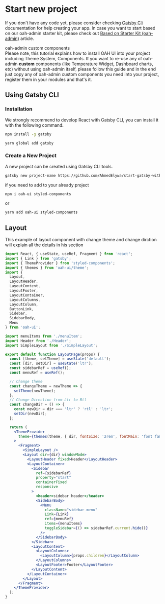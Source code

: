 # Start new project

If you don't have any code yet, please consider checking [Gatsby Cli](https://www.gatsbyjs.org/docs/quick-start) documentation for help creating your app.
In case you want to start based on our oah-admin starter kit, please check out [Based on Starter Kit (oah-admin)](/guides/install-based-on-starter-kit) article.

<div class="note note-info">
  <div class="note-title">oah-admin custom components</div>
  <div class="note-body">
    Please note, this tutorial explains how to install OAH UI into your project
    including Theme System, Components. If you want to re-use any of oah-admin
    <strong> custom</strong> components (like Temperature Widget, Dashboard charts,
    etc) without using oah-admin itself, please follow this guide and in the end
    just copy any of oah-admin custom components you need into your project, register
    them in your modules and that's it.
  </div>
</div>

## Using Gatsby CLI

### Installation

We strongly recommend to develop React with Gatsby CLI, you can install it with the following command.

```bash
npm install -g gatsby
```

```bash
yarn global add gatsby
```

### Create a New Project

A new project can be created using Gatsby CLI tools.

```bash
gatsby new project-name https://github.com/AhmedElywa/start-gatsby-with-oah-ui
```

if you need to add to your already project

```bash
npm i oah-ui styled-components
```

or

```bash
yarn add oah-ui styled-components
```

## Layout

This example of layout component with change theme and change dirction will explain all the details in his section

```jsx
import React, { useState, useRef, Fragment } from 'react';
import { Link } from 'gatsby';
import { ThemeProvider } from 'styled-components';
import { themes } from 'oah-ui/theme';
import {
  Layout,
  LayoutHeader,
  LayoutContent,
  LayoutFooter,
  LayoutContainer,
  LayoutColumns,
  LayoutColumn,
  ButtonLink,
  Sidebar,
  SidebarBody,
  Menu
} from 'oah-ui';

import menuItems from './menuItem';
import Header from './Header';
import SimpleLayout from './SimpleLayout';

export default function LayoutPage(props) {
  const [theme, setTheme] = useState('default');
  const [dir, setDir] = useState('ltr');
  const sidebarRef = useRef();
  const menuRef = useRef();

  // Change theme
  const changeTheme = newTheme => {
    setTheme(newTheme);
  };
  // Change Direction from Ltr to Rtl
  const changeDir = () => {
    const newDir = dir === 'ltr' ? 'rtl' : 'ltr';
    setDir(newDir);
  };

  return (
    <ThemeProvider
      theme={themes(theme, { dir, fontSize: '2rem', fontMain: 'font family' })}
    >
      <Fragment>
        <SimpleLayout />
        <Layout dir={dir} windowMode>
          <LayoutHeader fixed>Header</LayoutHeader>
          <LayoutContainer>
            <Sidebar
              ref={sidebarRef}
              property="start"
              containerFixed
              responsive
            >
              <header>sidebar header</header>
              <SidebarBody>
                <Menu
                  className="sidebar-menu"
                  Link={Link}
                  ref={menuRef}
                  items={menuItems}
                  toggleSidebar={() => sidebarRef.current.hide()}
                />
              </SidebarBody>
            </Sidebar>
            <LayoutContent>
              <LayoutColumns>
                <LayoutColumn>{props.children}</LayoutColumn>
              </LayoutColumns>
              <LayoutFooter>Footer</LayoutFooter>
            </LayoutContent>
          </LayoutContainer>
        </Layout>
      </Fragment>
    </ThemeProvider>
  );
}
```

